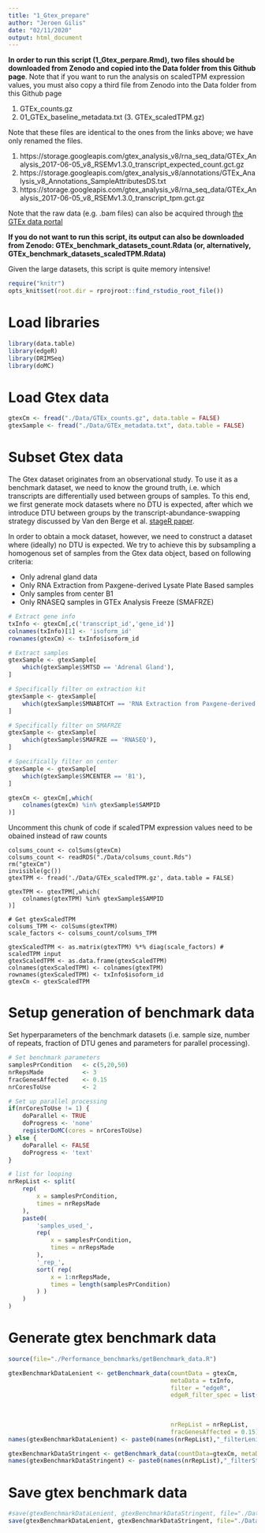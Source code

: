 ```yaml
---
title: "1_Gtex_prepare"
author: "Jeroen Gilis"
date: "02/11/2020"
output: html_document
---
```


**In order to run this script (1_Gtex_perpare.Rmd), two files should be downloaded from Zenodo and copied into the Data folder from this Github page**. Note that if you want to run the analysis on scaledTPM expression values, you must also copy a third file from Zenodo into the Data folder from this Github page

1. GTEx_counts.gz 
2. 01_GTEx_baseline_metadata.txt
(3. GTEx_scaledTPM.gz)

Note that these files are identical to the ones from the links above; we have only renamed the files.

1. https://storage.googleapis.com/gtex_analysis_v8/rna_seq_data/GTEx_Analysis_2017-06-05_v8_RSEMv1.3.0_transcript_expected_count.gct.gz
2. https://storage.googleapis.com/gtex_analysis_v8/annotations/GTEx_Analysis_v8_Annotations_SampleAttributesDS.txt
3. https://storage.googleapis.com/gtex_analysis_v8/rna_seq_data/GTEx_Analysis_2017-06-05_v8_RSEMv1.3.0_transcript_tpm.gct.gz

Note that the raw data (e.g. .bam files) can also be acquired through [the GTEx data portal](https://www.gtexportal.org/home/documentationPage#staticTextPublicationPolicy)  

**If you do not want to run this script, its output can also be downloaded from Zenodo: GTEx_benchmark_datasets_count.Rdata (or, alternatively, GTEx_benchmark_datasets_scaledTPM.Rdata) **

Given the large datasets, this script is quite memory intensive!

```r
require("knitr")
opts_knit$set(root.dir = rprojroot::find_rstudio_root_file())
```

# Load libraries

```r
library(data.table)
library(edgeR)
library(DRIMSeq)
library(doMC)
```

# Load Gtex data

```r
gtexCm <- fread("./Data/GTEx_counts.gz", data.table = FALSE)
gtexSample <- fread("./Data/GTEx_metadata.txt", data.table = FALSE)
```

# Subset Gtex data

The Gtex dataset originates from an observational study. To use it as a benchmark dataset, we need to know the ground truth, i.e. which transcripts are differentially used between groups of samples. To this end, we first generate mock datasets where no DTU is expected, after which we introduce DTU between groups by the transcript-abundance-swapping strategy discussed by Van den Berge et al. [stageR paper](https://doi.org/10.1186/s13059-017-1277-0).

In order to obtain a mock dataset, however, we need to construct a dataset where (ideally) no DTU is expected. We try to achieve this by subsampling a homogenous set of samples from the Gtex data object, based on following criteria:

- Only adrenal gland data 
- Only RNA Extraction from Paxgene-derived Lysate Plate Based samples
- Only samples from center B1
- Only RNASEQ samples in GTEx Analysis Freeze (SMAFRZE)

```r
# Extract gene info
txInfo <- gtexCm[,c('transcript_id','gene_id')]
colnames(txInfo)[1] <- 'isoform_id'
rownames(gtexCm) <- txInfo$isoform_id

# Extract samples
gtexSample <- gtexSample[
    which(gtexSample$SMTSD == 'Adrenal Gland'),
]

# Specifically filter on extraction kit
gtexSample <- gtexSample[
    which(gtexSample$SMNABTCHT == 'RNA Extraction from Paxgene-derived Lysate Plate Based'),
]

# Specifically filter on SMAFRZE
gtexSample <- gtexSample[
    which(gtexSample$SMAFRZE == 'RNASEQ'),
]

# Specifically filter on center
gtexSample <- gtexSample[
    which(gtexSample$SMCENTER == 'B1'),
]

gtexCm <- gtexCm[,which(
    colnames(gtexCm) %in% gtexSample$SAMPID
)]
```

Uncomment this chunk of code if scaledTPM expression values need to be obained instead of raw counts

```
colsums_count <- colSums(gtexCm)
colsums_count <- readRDS("./Data/colsums_count.Rds")
rm("gtexCm")
invisible(gc())
gtexTPM <- fread('./Data/GTEx_scaledTPM.gz', data.table = FALSE)

gtexTPM <- gtexTPM[,which(
    colnames(gtexTPM) %in% gtexSample$SAMPID
)]

# Get gtexScaledTPM 
colsums_TPM <- colSums(gtexTPM)
scale_factors <- colsums_count/colsums_TPM

gtexScaledTPM <- as.matrix(gtexTPM) %*% diag(scale_factors) # scaledTPM input
gtexScaledTPM <- as.data.frame(gtexScaledTPM)
colnames(gtexScaledTPM) <- colnames(gtexTPM)
rownames(gtexScaledTPM) <- txInfo$isoform_id
gtexCm <- gtexScaledTPM
```

# Setup generation of benchmark data

Set hyperparameters of the benchmark datasets (i.e. sample size, number of repeats, fraction of DTU genes and parameters for parallel processing).

```r
# Set benchmark parameters
samplesPrCondition   <- c(5,20,50) 
nrRepsMade           <- 3
fracGenesAffected    <- 0.15
nrCoresToUse         <- 2

# Set up parallel processing
if(nrCoresToUse != 1) {
    doParallel <- TRUE
    doProgress <- 'none'
    registerDoMC(cores = nrCoresToUse)
} else {
    doParallel <- FALSE
    doProgress <- 'text'
}

# list for looping
nrRepList <- split(
    rep(
        x = samplesPrCondition,
        times = nrRepsMade
    ),
    paste0(
        'samples_used_',
        rep(
            x = samplesPrCondition,
            times = nrRepsMade
        ),
        '_rep_',
        sort( rep(
            x = 1:nrRepsMade,
            times = length(samplesPrCondition)
        ) )
    )
)
```

# Generate gtex benchmark data

```r
source(file="./Performance_benchmarks/getBenchmark_data.R")
```

```r
gtexBenchmarkDataLenient <- getBenchmark_data(countData = gtexCm,
                                              metaData = txInfo,
                                              filter = "edgeR",
                                              edgeR_filter_spec = list(min.count = 10, 
                                                                       min.total.count = 15, 
                                                                       large.n = 10, 
                                                                       min.prop = 0.7), 
                                              nrRepList = nrRepList, 
                                              fracGenesAffected = 0.15)
names(gtexBenchmarkDataLenient) <- paste0(names(nrRepList),"_filterLenient")

gtexBenchmarkDataStringent <- getBenchmark_data(countData=gtexCm, metaData=txInfo,filter="DRIMSeq", nrRepList=nrRepList, fracGenesAffected=0.15)
names(gtexBenchmarkDataStringent) <- paste0(names(nrRepList),"_filterStringent")
```

# Save gtex benchmark data

```r
#save(gtexBenchmarkDataLenient, gtexBenchmarkDataStringent, file="./Data/GTEx_benchmark_datasets_count.Rdata")
save(gtexBenchmarkDataLenient, gtexBenchmarkDataStringent, file="./Data/GTEx_benchmark_datasets_scaledTPM.Rdata")
```

